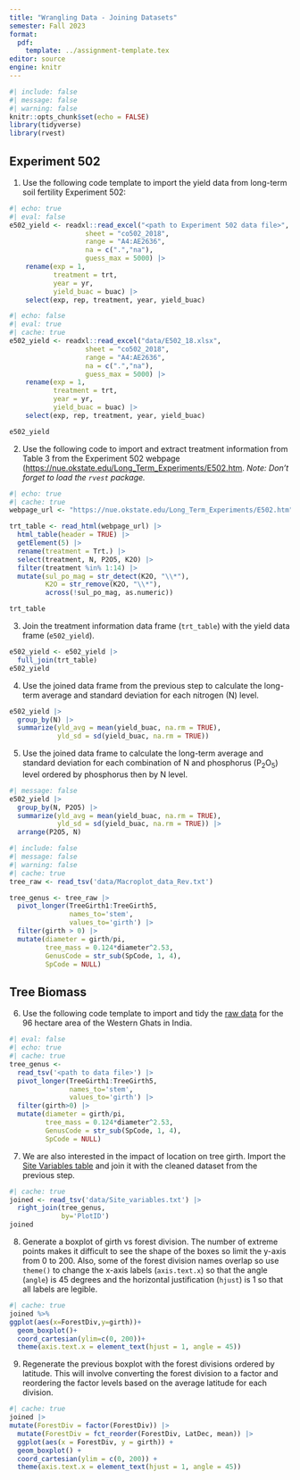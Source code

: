 ```yaml
---
title: "Wrangling Data - Joining Datasets"
semester: Fall 2023
format:
  pdf:
    template: ../assignment-template.tex
editor: source
engine: knitr
---
```


```r
#| include: false
#| message: false
#| warning: false
knitr::opts_chunk$set(echo = FALSE)
library(tidyverse)
library(rvest)
```

## Experiment 502

1. Use the following code template to import the yield data from long-term soil fertility Experiment 502:

```r
#| echo: true
#| eval: false
e502_yield <- readxl::read_excel("<path to Experiment 502 data file>",
                   sheet = "co502_2018",
                   range = "A4:AE2636",
                   na = c(".","na"),
                   guess_max = 5000) |> 
    rename(exp = 1,
           treatment = trt,
           year = yr,
           yield_buac = buac) |> 
    select(exp, rep, treatment, year, yield_buac)

```

```r
#| echo: false
#| eval: true
#| cache: true
e502_yield <- readxl::read_excel("data/E502_18.xlsx",
                   sheet = "co502_2018",
                   range = "A4:AE2636",
                   na = c(".","na"),
                   guess_max = 5000) |> 
    rename(exp = 1,
           treatment = trt,
           year = yr,
           yield_buac = buac) |> 
    select(exp, rep, treatment, year, yield_buac)

e502_yield
```

2. Use the following code to import and extract treatment information from Table 3 from the Experiment 502 webpage ([https://nue.okstate.edu/Long_Term_Experiments/E502.htm](https://nue.okstate.edu/Long_Term_Experiments/E502.htm). *Note: Don't forget to load the `rvest` package.*

```r
#| echo: true
#| cache: true
webpage_url <- "https://nue.okstate.edu/Long_Term_Experiments/E502.htm"

trt_table <- read_html(webpage_url) |> 
  html_table(header = TRUE) |> 
  getElement(5) |> 
  rename(treatment = Trt.) |> 
  select(treatment, N, P2O5, K2O) |> 
  filter(treatment %in% 1:14) |> 
  mutate(sul_po_mag = str_detect(K2O, "\\*"),
         K2O = str_remove(K2O, "\\*"),
         across(!sul_po_mag, as.numeric))

```

```r
trt_table
```

3. Join the treatment information data frame (`trt_table`) with the yield data frame (`e502_yield`).

```r
e502_yield <- e502_yield |> 
  full_join(trt_table)
e502_yield
```

4. Use the joined data frame from the previous step to calculate the long-term average and standard deviation for each nitrogen (N) level.

```r
e502_yield |> 
  group_by(N) |> 
  summarize(yld_avg = mean(yield_buac, na.rm = TRUE),
            yld_sd = sd(yield_buac, na.rm = TRUE))
```

5. Use the joined data frame to calculate the long-term average and standard deviation for each combination of N and phosphorus (P~2~O~5~) level ordered by phosphorus then by N level.


```r
#| message: false
e502_yield |> 
  group_by(N, P2O5) |> 
  summarize(yld_avg = mean(yield_buac, na.rm = TRUE),
            yld_sd = sd(yield_buac, na.rm = TRUE)) |> 
  arrange(P2O5, N)
```

```r
#| include: false
#| message: false
#| warning: false
#| cache: true
tree_raw <- read_tsv('data/Macroplot_data_Rev.txt')

tree_genus <- tree_raw |> 
  pivot_longer(TreeGirth1:TreeGirth5,
               names_to='stem',
               values_to='girth') |> 
  filter(girth > 0) |> 
  mutate(diameter = girth/pi,
         tree_mass = 0.124*diameter^2.53,
         GenusCode = str_sub(SpCode, 1, 4),
         SpCode = NULL)
```

## Tree Biomass

6. Use the following code template to import and tidy the [raw data](https://canvas.okstate.edu/courses/109158/files/12019188) for the 96 hectare area of the Western Ghats in India.

```r
#| eval: false
#| echo: true
#| cache: true
tree_genus <- 
  read_tsv('<path to data file>') |>
  pivot_longer(TreeGirth1:TreeGirth5,
               names_to='stem',
               values_to='girth') |> 
  filter(girth>0) |> 
  mutate(diameter = girth/pi,
         tree_mass = 0.124*diameter^2.53,
         GenusCode = str_sub(SpCode, 1, 4),
         SpCode = NULL)
```


7. We are also interested in the impact of location on tree girth. Import the [Site Variables table](https://canvas.okstate.edu/courses/109158/files/12019189) and join it with the cleaned dataset from the previous step.

```r
#| cache: true
joined <- read_tsv('data/Site_variables.txt') |>  
  right_join(tree_genus,
             by='PlotID')
joined
```

8. Generate a boxplot of girth vs forest division. The number of extreme points makes it difficult to see the shape of the boxes so limit the y-axis from 0 to 200. Also, some of the forest division names overlap so use `theme()` to change the x-axis labels (`axis.text.x`) so that the angle (`angle`) is 45 degrees and the horizontal justification (`hjust`) is 1 so that all labels are legible.

```r
#| cache: true
joined %>% 
ggplot(aes(x=ForestDiv,y=girth))+
  geom_boxplot()+
  coord_cartesian(ylim=c(0, 200))+
  theme(axis.text.x = element_text(hjust = 1, angle = 45))
```

9. Regenerate the previous boxplot with the forest divisions ordered by latitude. This will involve converting the forest division to a factor and reordering the factor levels based on the average latitude for each division.

```r
#| cache: true
joined |> 
mutate(ForestDiv = factor(ForestDiv)) |> 
  mutate(ForestDiv = fct_reorder(ForestDiv, LatDec, mean)) |> 
  ggplot(aes(x = ForestDiv, y = girth)) +
  geom_boxplot() +
  coord_cartesian(ylim = c(0, 200)) +
  theme(axis.text.x = element_text(hjust = 1, angle = 45))
```

